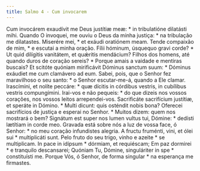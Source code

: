 ```yaml
---
title: Salmo 4 - Cum invocarem
---
```


<div class="grid grid-cols-2 gap-5">
  <span class="text-justify">
    Cum invocárem exaudívit me Deus justítiæ meæ: * in tribulatióne dilatásti
    mihi.
  </span>
  <span class="text-justify">
    Quando O invoquei, me ouviu o Deus da minha justiça: * na tribulação me
    dilatastes.
  </span>
  <span class="text-justify">
    Miserére mei, * et exáudi oratiónem meam.
  </span>
  <span class="text-justify">
    Tende compaixão de mim, * e escutai a minha oração.
  </span>
  <span class="text-justify">
    Fílii hóminum, úsquequo gravi corde? * Ut quid dilígitis vanitátem, et
    quǽritis mendácium?
  </span>
  <span class="text-justify">
    Filhos dos homens, até quando duros de coração sereis? * Porque amais a
    vaidade e mentiras buscais?
  </span>
  <span class="text-justify">
    Et scitóte quóniam mirificávit Dóminus sanctum suum: * Dóminus exáudiet me
    cum clamávero ad eum.
  </span>
  <span class="text-justify">
    Sabei, pois, que o Senhor fez maravilhoso o seu santo: * o Senhor
    escutar-me-á, quando a Ele clamar.
  </span>
  <span class="text-justify">
    Irascímini, et nolíte peccáre: * quæ dícitis in córdibus vestris, in
    cubílibus vestris compungímini.
  </span>
  <span class="text-justify">
    Irai-vos e não pequeis: * do que dizeis nos vossos corações, nos vossos
    leitos arrependei-vos.
  </span>
  <span class="text-justify">
    Sacrificáte sacrifícium justítiæ, et speráte in Dómino. * Multi dicunt: quis
    osténdit nobis bona?
  </span>
  <span class="text-justify">
    Oferecei sacrifícios de justiça e esperai no Senhor. * Muitos dizem: quem
    nos mostrará o bem?
  </span>
  <span class="text-justify">
    Signátum est super nos lumen vultus tui, Dómine: * dedísti lætítiam in corde
    meo.
  </span>
  <span class="text-justify">
    Gravada está sobre nós a luz de vossa face, ó Senhor: * no meu coração
    infundistes alegria.
  </span>
  <span class="text-justify">
    A fructu fruménti, vini, et ólei sui * multiplicáti sunt.
  </span>
  <span class="text-justify">
    Pelo fruto do seu trigo, vinho e azeite * se multiplicam.
  </span>
  <span class="text-justify">
    In pace in idípsum * dórmiam, et requiéscam;
  </span>
  <span class="text-justify">
    Em paz dormirei * e tranquilo descansarei;
  </span>
  <span class="text-justify">
    Quóniam Tu, Dómine, singuláriter in spe * constituísti me.
  </span>
  <span class="text-justify">
    Porque Vós, ó Senhor, de forma singular * na esperança me firmastes.
  </span>
</div>
